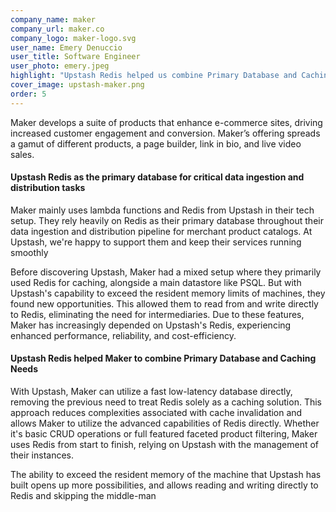 ```yaml
---
company_name: maker
company_url: maker.co
company_logo: maker-logo.svg
user_name: Emery Denuccio
user_title: Software Engineer
user_photo: emery.jpeg
highlight: "Upstash Redis helped us combine Primary Database and Caching Needs"
cover_image: upstash-maker.png
order: 5
---
```



Maker develops a suite of products that enhance e-commerce sites, driving increased customer engagement and conversion. Maker’s offering spreads a gamut of different products, a page builder, link in bio, and live video sales.
#### Upstash Redis as the primary database for critical data ingestion and distribution tasks

Maker mainly uses lambda functions and Redis from Upstash in their tech setup. They rely heavily on Redis as their primary database throughout their data ingestion and distribution pipeline for merchant product catalogs. At Upstash, we're happy to support them and keep their services running smoothly

Before discovering Upstash, Maker had a mixed setup where they primarily used Redis for caching, alongside a main datastore like PSQL. But with Upstash's capability to exceed the resident memory limits of machines, they found new opportunities. This allowed them to read from and write directly to Redis, eliminating the need for intermediaries. Due to these features, Maker has increasingly depended on Upstash's Redis, experiencing enhanced performance, reliability, and cost-efficiency.
#### Upstash Redis helped Maker to combine Primary Database and Caching Needs

With Upstash, Maker can utilize a fast low-latency database directly, removing the previous need to treat Redis solely as a caching solution. This approach reduces complexities associated with cache invalidation and allows Maker to utilize the advanced capabilities of Redis directly. Whether it's basic CRUD operations or full featured faceted product filtering, Maker uses Redis from start to finish, relying on Upstash with the management of their instances.

<Highlight name="Emery Denuccio" title="Software Engineer" photo="emery.jpeg">
The ability to exceed the resident memory of the machine that Upstash has built opens up more possibilities, and allows reading and writing directly to Redis and skipping the middle-man
</Highlight>
